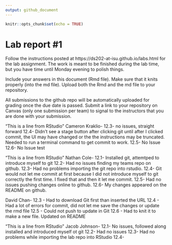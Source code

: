 ```yaml
---
output: github_document
---
```


<!-- README.md is generated from README.Rmd. Please edit the README.Rmd file -->


```r
knitr::opts_chunk$set(echo = TRUE)
```

# Lab report #1

Follow the instructions posted at https://ds202-at-isu.github.io/labs.html for the lab assignment. The work is meant to be finished during the lab time, but you have time until Monday evening to polish things.

Include your answers in this document (Rmd file). Make sure that it knits properly (into the md file). Upload both the Rmd and the md file to your repository.  

All submissions to the github repo will be automatically uploaded for grading once the due date is passed.
Submit a link to your repository on Canvas (only one submission per team) to signal to the instructors that you are done with your submission.

“This is a line from RStudio”
Cameron Kraklio-
12.3- no issues, straight forward
12.4- Didn't see a stage button after clicking git until after I clicked commit, the UI may have changed or the the instructions may be truncated.
Needed to run a terminal command to get commit to work.
12.5- No Issue
12.6- No Issue test


"This is a line from RStudio"
Nathan Cole-
12.1- Installed git, attemtped to introduce myself to git
12.2- Had no issues finding my teams repo on github.
12.3- Had no problems importing the git repo into rstudio.
12.4- Git would not let me commit at first because I did not introduce myself to git correctly the first time. I fixed that and then it let me commit.
12.5- Had no issues pushing changes online to github.
12.6- My changes appeared on the README on github.

David Chan- 
12.3 - Had to download Git first than inserted the URL 
12.4 - Had a lot of errors for commit, did not let me save the changes or update the rmd file
12.5 - Could not push to update in Git
12.6 - Had to knit it to make a new file. Updated on README 

"This is a line from RStudio"
Jacob Johnson-
12.1- No issues, followed along installed and introduced myself ot git
12.2- Had no issues
12.3- Had no problems while importing the lab repo into RStudio
12.4- 
